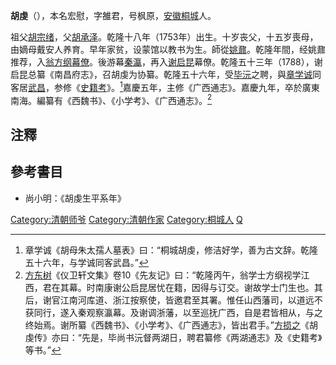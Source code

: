 '''胡虔'''（{{bd|1753年||1804年}}），本名宏慰，字雒君，号枫原，[[安徽省|安徽]][[桐城县|桐城]]人。

祖父[[胡宗绪|胡宗绪]]，父[[胡承泽|胡承泽]]。乾隆十八年（1753年）出生。十岁丧父，十五岁喪母，由嫡母戴安人养育。早年家贫，设蒙馆以教书为生。師從[[姚鼐|姚鼐]]。乾隆年間，经姚鼐推荐，入[[翁方纲|翁方纲]][[幕僚|幕僚]]。後游幕[[秦瀛|秦瀛]]，再入[[谢启昆|谢启昆]]幕僚。乾隆五十三年（1788），谢启昆总纂《南昌府志》，召胡虔为协纂。乾隆五十六年，受[[毕沅|毕沅]]之聘，與[[章学诚|章学诚]]同客居[[武昌|武昌]]，参修《[[史籍考|史籍考]]》。<ref>章学诚《胡母朱太孺人墓表》曰：“桐城胡虔，修洁好学，善为古文辞。乾隆五十六年，与学诚同客武昌。”</ref>嘉慶五年，主修《广西通志》。嘉慶九年，卒於廣東南海。編纂有《西魏书》、《小学考》、《广西通志》。<ref>[[方东树|方东树]]《仪卫轩文集》卷10《先友记》曰：“乾隆丙午，翁学士方纲视学江西，君在其幕。时南康谢公启昆居忧在籍，因得与订交。谢故学士门生也。其后，谢官江南河库道、浙江按察使，皆邀君至其署。惟任山西藩司，以道远不获同行，遂入秦观察瀛幕。及谢调浙藩，以至巡抚广西，自是君皆相从，与之终始焉。谢所纂《西魏书》、《小学考》、《广西通志》，皆出君手。”[[方损之|方损之]]《胡虔传》亦曰：“先是，毕尚书沅督两湖日，聘君纂修《两湖通志》及《史籍考》等书。”</ref>

==注釋==
{{reflist}}

==參考書目==
*尚小明：《胡虔生平系年》

{{DEFAULTSORT:H}}
[[Category:清朝师爷|Category:清朝师爷]]
[[Category:清朝作家|Category:清朝作家]]
[[Category:桐城人|Category:桐城人]]
[[Category:胡姓|Q]]
